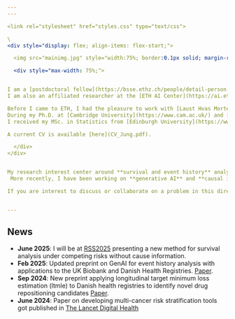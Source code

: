 ```yaml
---
---

<link rel="stylesheet" href="styles.css" type="text/css">

\ 
<div style="display: flex; align-items: flex-start;">

  <img src="mainimg.jpg" style="width:75%; border:0.1px solid; margin-right: 30px; margin-left: 10px;">

  <div style="max-width: 75%;">


I am a [postdoctoral fellow](https://bsse.ethz.ch/people/detail-person.MzQxNDg4.TGlzdC8yNjY5LC0xMDExNjczNjI=.html) at the [Department of Biosystems Science and Engineering](https://bsse.ethz.ch/), [ETH Zurich](https://ethz.ch/). 
I am also an affiliated researcher at the [ETH AI Center](https://ai.ethz.ch/) and the [SIB Swiss Institute For Bioinformatics](https://www.sib.swiss/) 

Before I came to ETH, I had the pleasure to work with [Laust Hvas Mortensen](https://en.rockwoolfonden.dk/employees/laust-hvas-mortensen/), [Søren Brunak](https://www.cpr.ku.dk/staff/?pure=en/persons/6656) and several other excellent researchers at [Denmark Statistik](https://www.dst.dk/en) and the [University of Copenhagen](https://www.ku.dk/en).
During my Ph.D. at [Cambridge University](https://www.cam.ac.uk/) and [EMBL-EBI](https://www.ebi.ac.uk/), I worked with [Moritz Gerstung](https://www.dkfz.de/mitarbeiter/moritz-gerstung) and [Ewan Birney](https://www.ebi.ac.uk/people/person/ewan-birney/).
I received my MSc. in Statistics from [Edinburgh University](https://www.ed.ac.uk/) and my BSc. in Economics from [University of Bamberg](https://www.uni-bamberg.de/).

A current CV is available [here](CV_Jung.pdf).  

  </div>
</div>


My research interest center around **survival and event history** analysis with a particular focus on method development and applications to electronic health records (EHR).
 More recently, I have been working on **generative AI** and **causal inference** - you may find a more detailed expose in [Research](research.html). 

If you are interest to discuss or collaborate on a problem in this direction, don't hesitate to contact me by [email](contact.html).  


---
```


## News

- **June 2025**: I will be at [RSS2025](https://rss.org.uk/training-events/conference-2025/) presenting a new method for survival analysis under competing risks without cause information.
- **Feb 2025**: Updated preprint on GenAI for event history analysis with applications to the UK Biobank and Danish Health Registries. [Paper](https://www.medrxiv.org/content/10.1101/2024.06.07.24308553v2).
- **Sep 2024**: New preprint applying longitudinal target minimum loss estimation (ltmle) to Danish health registries to identify novel drug repositioning candidates [Paper](https://www.medrxiv.org/content/10.1101/2024.08.12.24311869v1).
- **June 2024**: Paper on developing multi-cancer risk stratification tools got published in [The Lancet Digital Health](https://www.thelancet.com/journals/landig/article/PIIS2589-7500(24)00062-1/fulltext)







